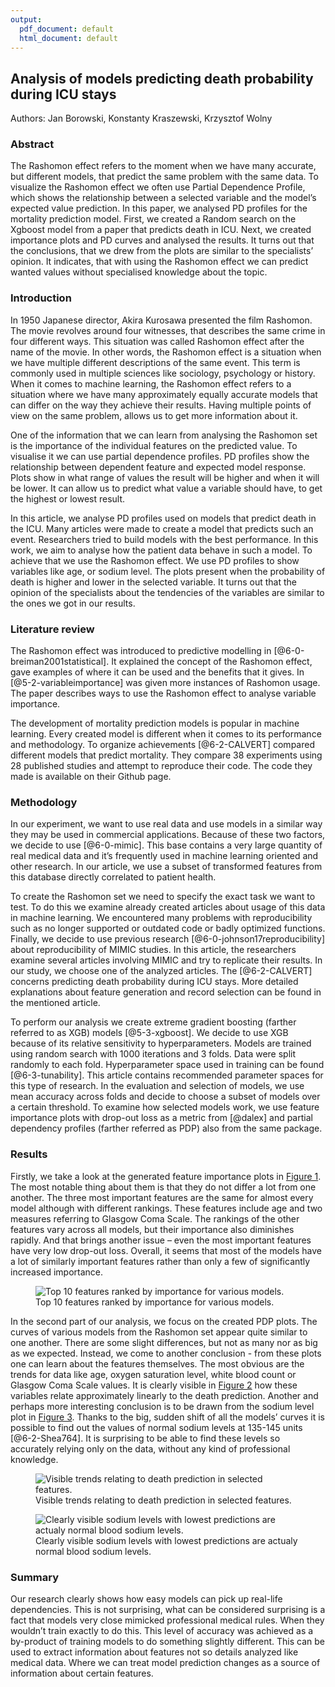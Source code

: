 ---
output:
  pdf_document: default
  html_document: default
---

## Analysis of models predicting death probability during ICU stays
Authors: Jan Borowski, Konstanty Kraszewski, Krzysztof Wolny

### Abstract

The Rashomon effect refers to the moment when we have many accurate, but different models, that predict the same problem with the same data. To visualize the Rashomon effect we often use Partial Dependence Profile, which shows the relationship between a selected variable and the model's expected value prediction. In this paper, we analysed PD profiles for the mortality prediction model. First, we created a Random search on the Xgboost model from a paper that predicts death in ICU. Next, we created importance plots and PD curves and analysed the results. It turns out that the conclusions, that we drew from the plots are similar to the specialists' opinion. It indicates, that with using the Rashomon effect we can predict wanted values without specialised knowledge about the topic.

### Introduction 

In 1950 Japanese director, Akira Kurosawa presented the film Rashomon. The movie revolves around four witnesses, that describes the same crime in four different ways. This situation was called Rashomon effect after the name of the movie. In other words, the Rashomon effect is a situation when we have multiple different descriptions of the same event. This term is commonly used in multiple sciences like sociology, psychology or history. When it comes to machine learning, the Rashomon effect refers to a situation where we have many approximately equally accurate models that can differ on the way they achieve their results. Having multiple points of view on the same problem, allows us to get more information about it. 

One of the information that we can learn from analysing the Rashomon set is the importance of the individual features on the predicted value. To visualise it we can use partial dependence profiles. PD profiles show the relationship between dependent feature and expected model response. Plots show in what range of values the result will be higher and when it will be lower. It can allow us to predict what value a variable should have, to get the highest or lowest result. 

In this article, we analyse PD profiles used on models that predict death in the ICU. Many articles were made to create a model that predicts such an event. Researchers tried to build models with the best performance. In this work, we aim to analyse how the patient data behave in such a model. To achieve that we use the Rashomon effect. We use PD profiles to show variables like age, or sodium level. The plots present when the probability of death is higher and lower in the selected variable. It turns out that the opinion of the specialists about the tendencies of the variables are similar to the ones we got in our results.

### Literature review

The Rashomon effect was introduced to predictive modelling in [@6-0-breiman2001statistical]. It explained the concept of the Rashomon effect, gave examples of where it can be used and the benefits that it gives. In [@5-2-variableimportance] was given more instances of Rashomon usage. The paper describes ways to use the Rashomon effect to analyse variable importance. 

The development of mortality prediction models is popular in machine learning. Every created model is different when it comes to its performance and methodology. To organize achievements [@6-2-CALVERT] compared different models that predict mortality. They compare 38 experiments using 28 published studies and attempt to reproduce their code. The code they made is available on their Github page. 

### Methodology 

In our experiment, we want to use real data and use models in a similar way they may be used in commercial applications. Because of these two factors, we decide to use [@6-0-mimic]. This base contains a very large quantity of real medical data and it's frequently used in machine learning oriented and other research. In our article, we use a subset of transformed features from this database directly correlated to patient health.

To create the Rashomon set we need to specify the exact task we want to test. To do this we examine already created articles about usage of this data in machine learning. We encountered many problems with reproducibility such as no longer supported or outdated code or badly optimized functions. Finally, we decide to use previous research  [@6-0-johnson17reproducibility] about reproducibility of MIMIC studies. In this article, the researchers examine several articles involving MIMIC and try to replicate their results. In our study, we choose one of the analyzed articles. 
The [@6-2-CALVERT] concerns predicting death probability during ICU stays. More detailed explanations about feature generation and record selection can be found in the mentioned article. 

To perform our analysis we create extreme gradient boosting (farther referred to as XGB) models [@5-3-xgboost]. We decide to use XGB because of its relative sensitivity to hyperparameters. Models are trained using random search with 1000 iterations and 3 folds. Data were split randomly to each fold. Hyperparameter space used in training can be found [@6-3-tunability]. This article contains recommended parameter spaces for this type of research. In the evaluation and selection of models, we use mean accuracy across folds and decide to choose a subset of models over a certain threshold. To examine how selected models work, we use feature importance plots with drop-out loss as a metric from [@dalex] and partial dependency profiles (farther referred as PDP) also from the same package. 


### Results 

 

Firstly, we take a look at the generated feature importance plots in [Figure 1](#fig:1). The most notable thing about them is that they do not differ a lot from one another. The three most important features are the same for almost every model although with different rankings. These features include age and two measures referring to Glasgow Coma Scale. The rankings of the other features vary across all models, but their importance also diminishes rapidly. And that brings another issue – even the most important features have very low drop-out loss. Overall, it seems that most of the models have a lot of similarly important features rather than only a few of significantly increased importance.  

 

    
<div id="fig:1">
![Top 10 features ranked by importance for various models.\label{fig:1}](images/6-2-feature-importance.png)
</div>

 

In the second part of our analysis, we focus on the created PDP plots. The curves of various models from the Rashomon set appear quite similar to one another. There are some slight differences, but not as many nor as big as we expected. Instead, we come to another conclusion - from these plots one can learn about the features themselves. The most obvious are the trends for data like age, oxygen saturation level, white blood count or Glasgow Coma Scale values. It is clearly visible in [Figure 2](#fig:2) how these variables relate approximately linearly to the death prediction. Another and perhaps more interesting conclusion is to be drawn from the sodium level plot in [Figure 3](#fig:3). Thanks to the big, sudden shift of all the models’ curves it is possible to find out the values of normal sodium levels at 135-145 units [@6-2-Shea764]. It is surprising to be able to find these levels so accurately relying only on the data, without any kind of professional knowledge. 

 


<div id="fig:2">
![Visible trends relating to death prediction in selected features.\label{fig:2}](images/6-2-pdp-trends.png)
</div>
 

<div id="fig:3">
![Clearly visible sodium levels with lowest predictions are actualy normal blood sodium levels.\label{fig:3}](images/6-2-pdp-sodium.png)
</div>

### Summary
Our research clearly shows how easy models can pick up real-life dependencies. This is not surprising, what can be considered surprising is a fact that models very close mimicked professional medical rules. When they wouldn't train exactly to do this. This level of accuracy was achieved as a by-product of training models to do something slightly different. This can be used to extract information about features not so details analyzed like medical data. Where we can treat model prediction changes as a source of information about certain features.
